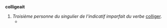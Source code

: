 == {{langue|fr}} ==
=== {{S|verbe|fr|flexion}} ===
{{fr-verbe-flexion|colliger|ind.i.3s=oui}}
'''colligeait''' {{pron|kɔ.li.ʒɛ|fr}}
# ''Troisième personne du singulier de l’indicatif imparfait du verbe'' [[colliger]].
#* {{exemple | lang=fr
 | Chazelle '''colligeait''' les prospectus de librairie, les affiches à lithographies et à dessins ; mais il ne souscrivait à rien.
 | source=Honoré de Balzac, ''Les Employés'', édition définitive}}
